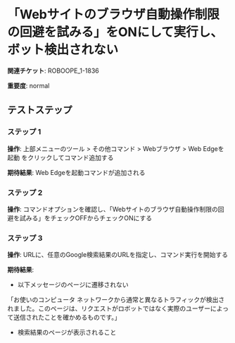 # 「Webサイトのブラウザ自動操作制限の回避を試みる」をONにして実行し、ボット検出されない

**関連チケット**: ROBOOPE_1-1836

**重要度**: normal

## テストステップ

### ステップ 1

**操作**: 上部メニューのツール > その他コマンド > Webブラウザ > Web Edgeを起動 をクリックしてコマンド追加する

**期待結果**:
Web Edgeを起動コマンドが追加される

### ステップ 2

**操作**: コマンドオプションを確認し、「Webサイトのブラウザ自動操作制限の回避を試みる」をチェックOFFからチェックONにする

### ステップ 3

**操作**: URLに、任意のGoogle検索結果のURLを指定し、コマンド実行を開始する

**期待結果**:
* 以下メッセージのページに遷移されない

「お使いのコンピュータ ネットワークから通常と異なるトラフィックが検出されました。このページは、リクエストがロボットではなく実際のユーザーによって送信されたことを確かめるものです。」

* 検索結果のページが表示されること

